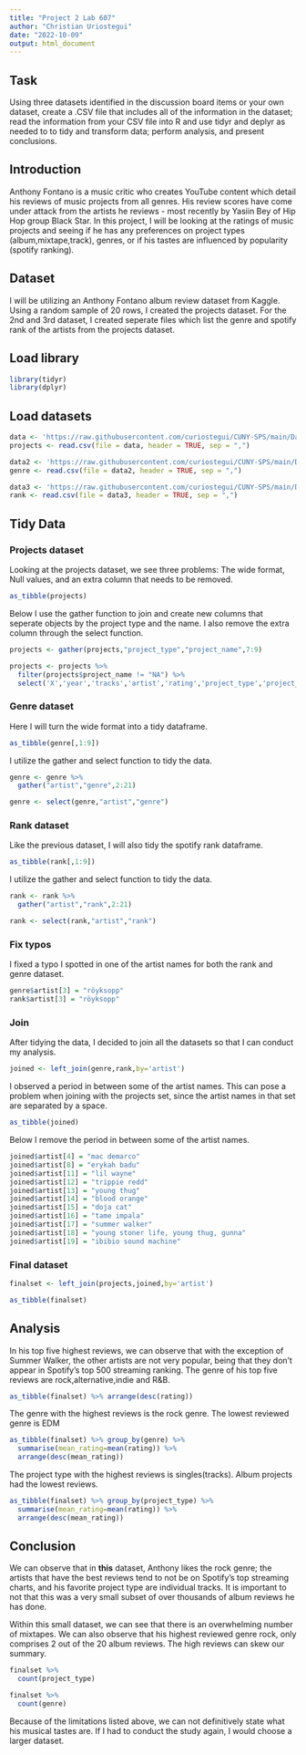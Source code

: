 ---
title: "Project 2 Lab 607"
author: "Christian Uriostegui"
date: "2022-10-09"
output: html_document
---

## Task

Using three datasets identified in the discussion board items or your own dataset, create a .CSV file that includes all of the information in the dataset; read the information from your CSV file into R and use tidyr and deplyr as needed to to tidy and transform data; perform analysis, and present conclusions.

## Introduction

Anthony Fontano is a music critic who creates YouTube content which detail his reviews of music projects from all genres. His review scores have come under attack from the artists he reviews - most recently by Yasiin Bey of Hip Hop group Black Star. In this project, I will be looking at the ratings of music projects and seeing if he has any preferences on project types (album,mixtape,track), genres, or if his tastes are influenced by popularity (spotify ranking).

## Dataset

I will be utilizing an Anthony Fontano album review dataset from Kaggle. Using a random sample of 20 rows, I created the projects dataset. For the 2nd and 3rd dataset, I created seperate files which list the genre and spotify rank of the artists from the projects dataset.

## Load library

```{r library, message = FALSE}
library(tidyr)
library(dplyr)
```

## Load datasets

```{r setup}
data <- 'https://raw.githubusercontent.com/curiostegui/CUNY-SPS/main/Data%20607/Project%202/sample_reviews.csv'
projects <- read.csv(file = data, header = TRUE, sep = ",")

data2 <- 'https://raw.githubusercontent.com/curiostegui/CUNY-SPS/main/Data%20607/Project%202/genre_artist.csv'
genre <- read.csv(file = data2, header = TRUE, sep = ",")

data3 <- 'https://raw.githubusercontent.com/curiostegui/CUNY-SPS/main/Data%20607/Project%202/rank_artists.csv'
rank <- read.csv(file = data3, header = TRUE, sep = ",")
```

## Tidy Data

### Projects dataset

Looking at the projects dataset, we see three problems: The wide format, Null values, and an extra column that needs to be removed. 
```{r}
as_tibble(projects)
```

Below I use the gather function to join and create new columns that seperate objects by the project type and the name. I also remove the extra column through the select function.

```{r}
projects <- gather(projects,"project_type","project_name",7:9)
```

```{r}
projects <- projects %>%
  filter(projects$project_name != "NA") %>%
  select('X','year','tracks','artist','rating','project_type','project_name')
```

### Genre dataset

Here I will turn the wide format into a tidy dataframe.

```{r}
as_tibble(genre[,1:9])
```

I utilize the gather and select function to tidy the data.

```{r}
genre <- genre %>%
  gather("artist","genre",2:21)
```

```{r}
genre <- select(genre,"artist","genre")
```

### Rank dataset


Like the previous dataset, I will also tidy the spotify rank dataframe.

```{r}
as_tibble(rank[,1:9])
```

I utilize the gather and select function to tidy the data.

```{r}
rank <- rank %>%
  gather("artist","rank",2:21)
```

```{r}
rank <- select(rank,"artist","rank")
```


### Fix typos

I fixed a typo I spotted in one of the artist names for both the rank and genre dataset.

```{r}
genre$artist[3] = "röyksopp"
rank$artist[3] = "röyksopp"
```



### Join

After tidying the data, I decided to join all the datasets so that I can conduct my analysis.

```{r}
joined <- left_join(genre,rank,by='artist')
```

I observed a period in between some of the artist names. This can pose a problem when joining with the projects set, since the artist names in that set are separated by a space.

```{r}
as_tibble(joined)
```

Below I remove the period in between some of the artist names.

```{r}
joined$artist[4] = "mac demarco"
joined$artist[8] = "erykah badu"
joined$artist[11] = "lil wayne"
joined$artist[12] = "trippie redd"
joined$artist[13] = "young thug"
joined$artist[14] = "blood orange"
joined$artist[15] = "doja cat"
joined$artist[16] = "tame impala"
joined$artist[17] = "summer walker"
joined$artist[18] = "young stoner life, young thug, gunna"
joined$artist[19] = "ibibio sound machine"
```

### Final dataset

```{r}
finalset <- left_join(projects,joined,by='artist')
```

```{r}
as_tibble(finalset)
```


## Analysis

In his top five highest reviews, we can observe that with the exception of Summer Walker, the other artists are not very popular, being that they don't appear in Spotify's top 500 streaming ranking. The genre of his top five reviews are rock,alternative,indie and R&B.

```{r}
as_tibble(finalset) %>% arrange(desc(rating))
```

The genre with the highest reviews is the rock genre. The lowest reviewed genre is EDM

```{r}
as_tibble(finalset) %>% group_by(genre) %>%
  summarise(mean_rating=mean(rating)) %>%
  arrange(desc(mean_rating))
```

The project type with the highest reviews is singles(tracks). Album projects had the lowest reviews.

```{r}
as_tibble(finalset) %>% group_by(project_type) %>%
  summarise(mean_rating=mean(rating)) %>%
  arrange(desc(mean_rating))
```

## Conclusion

We can observe that in **this** dataset, Anthony likes the rock genre; the artists that have the best reviews tend to not be on Spotify's top streaming charts, and his favorite project type are individual tracks. It is important to not that this was a very small subset of over thousands of album reviews he has done. 

Within this small dataset, we can see that there is an overwhelming number of mixtapes. We can also observe that his highest reviewed genre rock, only comprises 2 out of the 20 album reviews. The high reviews can skew our summary.


```{r}
finalset %>%
  count(project_type) 
```

```{r}
finalset %>%
  count(genre)
```

Because of the limitations listed above, we can not definitively state what his musical tastes are. If I had to conduct the study again, I would choose a larger dataset.
